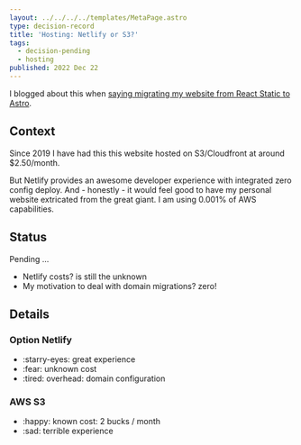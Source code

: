 ```yaml
---
layout: ../../../../templates/MetaPage.astro
type: decision-record
title: 'Hosting: Netlify or S3?'
tags:
  - decision-pending
  - hosting
published: 2022 Dec 22
---
```



<Note type="blog">

I blogged about this when [saying migrating my website from React Static to Astro](posts/2023-01/saying-goodbye-to-my-react-static-website.md).

</Note>

## Context

Since 2019 I have had this this website hosted on S3/Cloudfront at around $2.50/month.

But Netlify provides an awesome developer experience with integrated zero config deploy. And - honestly - it would feel good to have my personal website extricated from the great giant. I am using 0.001% of AWS capabilities.

## Status

Pending ...

- Netlify costs? is still the unknown
- My motivation to deal with domain migrations? zero!

## Details

### Option Netlify

- :starry-eyes: great experience
- :fear: unknown cost
- :tired: overhead: domain configuration

### AWS S3

- :happy: known cost: 2 bucks / month
- :sad: terrible experience

